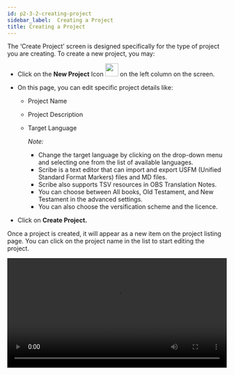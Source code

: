 ```yaml
---
id: p2-3-2-creating-project
sidebar_label:  Creating a Project
title: Creating a Project
---
```


The ‘Create Project’ screen is designed specifically for the type of project you are creating. To create a new project, you may:

- Click on the **New Project** Icon  <img src="/autographaAssetsV2/how-to/new-project.png" width="30px" alt=""/>  on the left column on the screen.
- On this page, you can edit specific project details like:
  - Project Name
  - Project Description 
  - Target Language 

     *Note:*

       - Change the target language by clicking on the drop-down menu and selecting one from the list of available languages.
       - Scribe is a text editor that can import and export USFM (Unified Standard Format Markers) files and MD files.
       - Scribe also supports TSV resources in OBS Translation Notes.
       - You can choose between All books, Old Testament, and New Testament in the advanced settings. 
       - You can also choose the versification scheme and the licence.

- Click on **Create Project.**

Once a project is created, it will appear as a new item on the project listing page. You can click on the project name in the list to start editing the project.

<video controls src="/assets/creating-project.mov" width="100%" type="video/mov"/>

<h2> To add a new language </h2> 

If the language of choice is not available in the target language drop down, the user can create the project in the language of his choice.

To do so, 
- Click on the plus sign.
- A dialogue box with the option to add the new language appears.
- Add the Language and choose the script description.
- Click the Create button.

<video controls src="/assets/adding-new-language.mov" width="100%" type="video/mov"/>
